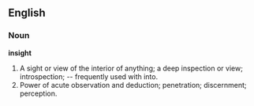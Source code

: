 ==English==

===Noun===

'''insight'''

#A sight or view of the interior of anything; a deep inspection or view; introspection; -- frequently used with into.
#Power of acute observation and deduction; penetration; discernment; perception.